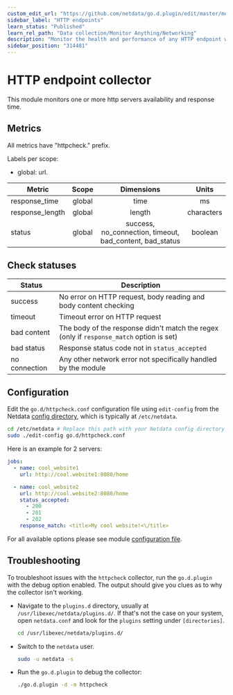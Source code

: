 ```yaml
---
custom_edit_url: "https://github.com/netdata/go.d.plugin/edit/master/modules/httpcheck/README.md"
sidebar_label: "HTTP endpoints"
learn_status: "Published"
learn_rel_path: "Data collection/Monitor Anything/Networking"
description: "Monitor the health and performance of any HTTP endpoint with zero configuration, per-second metric granularity, and interactive visualizations."
sidebar_position: "314481"
---
```



# HTTP endpoint collector

This module monitors one or more http servers availability and response time.

## Metrics

All metrics have "httpcheck." prefix.

Labels per scope:

- global: url.

| Metric          | Scope  |                        Dimensions                        |   Units    |
|-----------------|:------:|:--------------------------------------------------------:|:----------:|
| response_time   | global |                           time                           |     ms     |
| response_length | global |                          length                          | characters |
| status          | global | success, no_connection, timeout, bad_content, bad_status |  boolean   |

## Check statuses

| Status        | Description                                                                              |
|---------------|------------------------------------------------------------------------------------------|
| success       | No error on HTTP request, body reading and body content checking                         |
| timeout       | Timeout error on HTTP request                                                            |
| bad content   | The body of the response didn't match the regex (only if `response_match` option is set) |
| bad status    | Response status code not in `status_accepted`                                            |
| no connection | Any other network error not specifically handled by the module                           |

## Configuration

Edit the `go.d/httpcheck.conf` configuration file using `edit-config` from the
Netdata [config directory](/docs/getting-started/manage-and-configure/configuration), which is typically at `/etc/netdata`.

```bash
cd /etc/netdata # Replace this path with your Netdata config directory
sudo ./edit-config go.d/httpcheck.conf
```

Here is an example for 2 servers:

```yaml
jobs:
  - name: cool_website1
    url: http://cool.website1:8080/home

  - name: cool_website2
    url: http://cool.website2:8080/home
    status_accepted:
      - 200
      - 201
      - 202
    response_match: <title>My cool website!<\/title>
```

For all available options please see
module [configuration file](https://github.com/netdata/go.d.plugin/blob/master/config/go.d/httpcheck.conf).

## Troubleshooting

To troubleshoot issues with the `httpcheck` collector, run the `go.d.plugin` with the debug option enabled. The output
should give you clues as to why the collector isn't working.

- Navigate to the `plugins.d` directory, usually at `/usr/libexec/netdata/plugins.d/`. If that's not the case on
  your system, open `netdata.conf` and look for the `plugins` setting under `[directories]`.

  ```bash
  cd /usr/libexec/netdata/plugins.d/
  ```

- Switch to the `netdata` user.

  ```bash
  sudo -u netdata -s
  ```

- Run the `go.d.plugin` to debug the collector:

  ```bash
  ./go.d.plugin -d -m httpcheck
  ```

